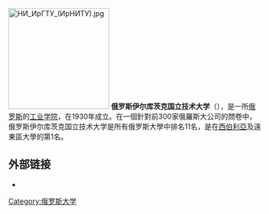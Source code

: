 [[File:НИ_ИрГТУ_(ИрНИТУ).jpg|200px]]
'''俄罗斯伊尔库茨克国立技术大学'''（{{lang-ru|Иркутский национальный исследовательский технический университет}}），是一所[[俄罗斯|俄罗斯]]的[[工业学院|工业学院]]，在1930年成立。在一個針對前300家俄羅斯大公司的問卷中，俄罗斯伊尔库茨克国立技术大学是所有俄罗斯大學中排名11名，是在[[西伯利亞|西伯利亞]]及遠東區大學的第1名。

== 外部链接 ==

* {{Official|https://www.istu.edu/}}

[[Category:俄罗斯大学|Category:俄罗斯大学]]

{{coord|52|15|46|N|104|15|43|E|region:RU_type:landmark_source:kolossus-ruwiki|display=title}}
{{russia-stub}}